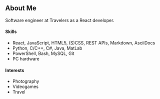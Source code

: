 ## About Me

Software engineer at Travelers as a React developer.


#### Skills
- React, JavaScript, HTML5, (S)CSS, REST APIs, Markdown, AsciiDocs
- Python, C/C++, C#, Java, MatLab
- PowerShell, Bash, MySQL, Git
- PC hardware


#### Interests
- Photography
- Videogames
- Travel
